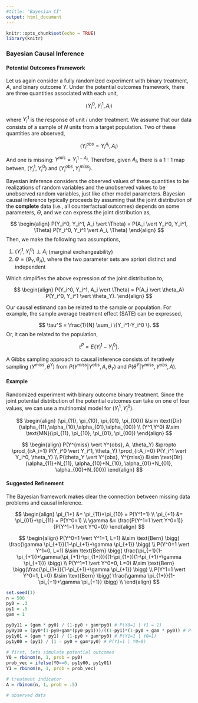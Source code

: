 ```yaml
---
#title: "Bayesian CI"
output: html_document
---
```


```r
knitr::opts_chunk$set(echo = TRUE)
library(knitr)
```

### Bayesian Causal Inference

#### Potential Outcomes Framework

Let us again consider a fully randomized experiment with binary treatment, $A$, and binary outcome $Y$. Under the potential outcomes framework, there are three quantities associated with each unit, 

$$
(Y_i^0, Y_i^1, A_i)
$$

where $Y_i^1$ is the response of unit $i$ under treatment. We assume that our data consists of a sample of $N$ units from a target population. Two of these quantities are observed,

$$
(Y_i^{obs}=Y_i^{A_i}, A_i)
$$

And one is missing: $Y^{mis}=Y_i^{1-A_i}$. Therefore, given $A_i$, there is a $1:1$ map betwen, $(Y_i^1, Y_i^0)$ and $(Y_i^{obs}, Y_i^{miss})$.

Bayesian inference considers the observed values of these quantities to be realizations of random variables and the unobserved values to be unobserved random variables, just like other model parameters. Bayesian causal inference typically proceeds by assuming that the joint distribution of the **complete** data (i.e., all counterfactual outcomes) depends on some parameters, $\Theta$, and we can express the joint distribution as,

$$
\begin{align}
P(Y_i^0, Y_i^1, A_i \vert \Theta) = P(A_i \vert Y_i^0, Y_i^1, \Theta) P(Y_i^0, Y_i^1 \vert A_i, \Theta)
\end{align}
$$
Then, we make the following two assumptions,

1. $(Y_i^1, Y_i^0) \perp A_i$ (marginal exchangeability)
2. $\Theta = (\theta_Y, \theta_A)$, where the two parameter sets are apriori distinct and independent

Which simplifies the above expression of the joint distribution to,

$$
\begin{align}
P(Y_i^0, Y_i^1, A_i \vert \Theta) = P(A_i \vert \theta_A) P(Y_i^0, Y_i^1 \vert \theta_Y).
\end{align}
$$

Our causal estimand can be related to the sample or population. For example, the sample average treatment effect (SATE) can be expressed,

$$
\tau^S = \frac{1}{N} \sum_i \{Y_i^1-Y_i^0 \}.
$$
Or, it can be related to the population,

$$
\tau^P = E\{Y_i^1-Y_i^0 \}.
$$

A Gibbs sampling approach to causal inference consists of iteratively sampling $(Y^{miss}, \theta^Y)$ from $P(Y^{miss} \vert Y^{obs},A,\theta_Y)$ and $P(\theta^Y \vert Y^{miss}, Y^{obs}, A)$.

#### Example

Randomized experiment with binary outcome binary treatment. Since the joint potential distribution of the potential outcomes can take on one of four values, we can use a multinomial model for $(Y_i^1, Y_i^0)$.


$$
\begin{align}
(\pi_{11}, \pi_{10}, \pi_{01}, \pi_{00}) &\sim \text{Dir}(\alpha_{11},\alpha_{10},\alpha_{01},\alpha_{00}) \\
(Y^1,Y^0) &\sim \text{MN}(\pi_{11}, \pi_{10}, \pi_{01}, \pi_{00})
\end{align}
$$


$$
\begin{align}
P(Y^{miss} \vert Y^{obs}, A, \theta_Y) &\propto \prod_{i:A_i=1} P(Y_i^0 \vert Y_i^1, \theta_Y) \prod_{i:A_i=0} P(Y_i^1 \vert Y_i^0, \theta_Y) \\
P(\theta_Y \vert Y^{obs}, Y^{miss}) &\sim \text{Dir} (\alpha_{11}+N_{11}, \alpha_{10}+N_{10}, \alpha_{01}+N_{01}, \alpha_{00}+N_{00})
\end{align}
$$


#### Suggested Refinement

The Bayesian framework makes clear the connection between missing data problems and causal inference. 


$$
\begin{align}
\pi_{1+} &= \pi_{11}+\pi_{10} = P(Y^1=1) \\
\pi_{+1} &= \pi_{01}+\pi_{11} = P(Y^0=1) \\
\gamma &= \frac{P(Y^1=1 \vert Y^0=1)}{P(Y^1=1 \vert Y^0=0)}
\end{align}
$$


$$
\begin{align}
P(Y^0=1 \vert Y^1=1, L=1) &\sim \text{Bern} \bigg( \frac{\gamma \pi_{+1}}{1-\pi_{+1}+\gamma \pi_{+1}} \bigg) \\
P(Y^0=1 \vert Y^1=0, L=1) &\sim \text{Bern} \bigg( \frac{\pi_{+1}(1-\pi_{+1})+\gamma(\pi_{+1}-\pi_{1+})}{(1-\pi_{1+})(1-\pi_{+1}+\gamma \pi_{+1})} \bigg) \\
P(Y^1=1 \vert Y^0=0, L=0) &\sim \text{Bern} \bigg(\frac{\pi_{1+}}{1-\pi_{+1}+\gamma \pi_{+1}}  \bigg) \\
P(Y^1=1 \vert Y^0=1, L=0) &\sim \text{Bern} \bigg( \frac{\gamma \pi_{1+}}{1-\pi_{+1}+\gamma \pi_{+1}} \bigg) \\
\end{align}
$$


```r
set.seed(1)
n = 500
py0 = .3
py1 = .5
gam = 1

py0y11 = (gam * py0) / (1-py0 + gam*py0) # P(Y0=1 | Y1 = 1)
py0y10 = (py0*(1-py0+gam*(py0-py1)))/((1-py1)*(1-py0 + gam * py0)) # P(Y0=1 | Y1 = 0)
py1y01 = (gam * py1) / (1-py0 + gam*py0) # P(Y1=1 | Y0=1)
py1y00 = (py1) / (1 - py0 + gam*py0) # P(Y1=1 | Y0=0)

# first, lets simulate potential outcomes
Y0 = rbinom(n, 1, prob = py0)
prob_vec = ifelse(Y0==0, py1y00, py1y01)
Y1 = rbinom(n, 1, prob = prob_vec)

# treatment indicator
A = rbinom(n, 1, prob = .5)

# observed data


```











